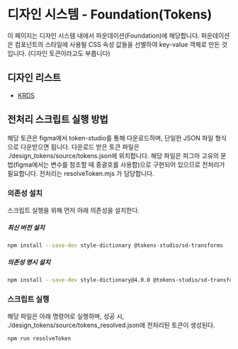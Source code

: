  
 
<Meta of={DocStories} />
 
# 디자인 시스템 - Foundation(Tokens)

이 페이지는 디자인 시스템 내에서 파운데이션(Foundation)에 해당합니다.
파운데이션은 컴포넌트의 스타일에 사용될 CSS 속성 값들을 선별하여 key-value 객체로 만든 것입니다.
(디자인 토큰이라고도 부릅니다)

## 디자인 리스트

<ul>
  <li>
    <a
      href="https://www.krds.go.kr/html/site/outline/outline_03.html"
      target="_blank"
    >
      KRDS
    </a>
  </li>
</ul>

## 전처리 스크립트 실행 방법

해당 토큰은 figma에서 token-studio를 통해 다운로드하며, 단일한 JSON 파일 형식으로 다운받으면 됩니다.
다운로드 받은 토큰 파일은 ./design_tokens/source/tokens.json에 위치합니다.
해당 파일은 피그마 고유의 문법(figma에서는 변수를 참조할 때 중괄호를 사용함)으로 구현되어 있으므로 전처리가 필요합니다.
전처리는 resolveToken.mjs 가 담당합니다.

### 의존성 설치

스크립트 실행을 위해 먼저 아래 의존성을 설치한다.

##### 최신 버전 설치

```bash
npm install --save-dev style-dictionary @tokens-studio/sd-transforms
```

##### 의존성 명시 설치

```bash
npm install --save-dev style-dictionary@4.0.0 @tokens-studio/sd-transforms@1.3.0
```

### 스크립트 실행

해당 파일은 아래 명령어로 실행하며, 성공 시, ./design_tokens/source/tokens_resolved.json에 전처리된 토큰이 생성된다.

```bash
npm run resolveToken
```
